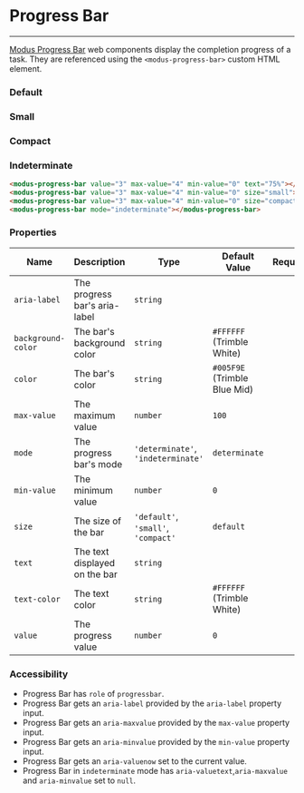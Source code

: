 
# Progress Bar

---

[Modus Progress Bar](https://modus.trimble.com/components/progress-bars/) web components display the completion progress of a task. They are referenced using the `<modus-progress-bar>` custom HTML element.

### Default

<div>
  <modus-progress-bar value="3" max-value="4" min-value="0" text="75%"></modus-progress-bar>
</div>

<Anchor storyId="components-progress-bar--default" />

### Small

<div>
  <modus-progress-bar value="3" max-value="4" min-value="0" size="small"></modus-progress-bar>
</div>

<Anchor storyId="components-progress-bar--small" />

### Compact

<div>
  <modus-progress-bar value="3" max-value="4" min-value="0" size="compact"></modus-progress-bar>
</div>

### Indeterminate

<div>
  <modus-progress-bar mode="indeterminate"></modus-progress-bar>
</div>

<Anchor storyId="components-progress-bar--compact" />

```html
<modus-progress-bar value="3" max-value="4" min-value="0" text="75%"></modus-progress-bar>
<modus-progress-bar value="3" max-value="4" min-value="0" size="small"></modus-progress-bar>
<modus-progress-bar value="3" max-value="4" min-value="0" size="compact"></modus-progress-bar>
<modus-progress-bar mode="indeterminate"></modus-progress-bar>
```

### Properties

| Name               | Description                   | Type                                | Default Value                | Required |
| ------------------ | ----------------------------- | ----------------------------------- | ---------------------------- | -------- |
| `aria-label`       | The progress bar's aria-label | `string`                            |                              |          |
| `background-color` | The bar's background color    | `string`                            | `#FFFFFF` (Trimble White)    |          |
| `color`            | The bar's color               | `string`                            | `#005F9E` (Trimble Blue Mid) |          |
| `max-value`        | The maximum value             | `number`                            | `100`                        |          |
| `mode`             | The progress bar's mode       | `'determinate'`, `'indeterminate'`  | `determinate`                |          |
| `min-value `       | The minimum value             | `number`                            | `0`                          |          |
| `size`             | The size of the bar           | `'default'`, `'small'`, `'compact'` | `default`                    |          |
| `text`             | The text displayed on the bar | `string`                            |                              |          |
| `text-color`       | The text color                | `string`                            | `#FFFFFF` (Trimble White)    |          |
| `value`            | The progress value            | `number`                            | `0`                          |          |

### Accessibility

- Progress Bar has `role` of `progressbar`.
- Progress Bar gets an `aria-label` provided by the `aria-label` property input.
- Progress Bar gets an `aria-maxvalue` provided by the `max-value` property input.
- Progress Bar gets an `aria-minvalue` provided by the `min-value` property input.
- Progress Bar gets an `aria-valuenow` set to the current value.
- Progress Bar in `indeterminate` mode has `aria-valuetext`,`aria-maxvalue` and `aria-minvalue` set to `null`.

